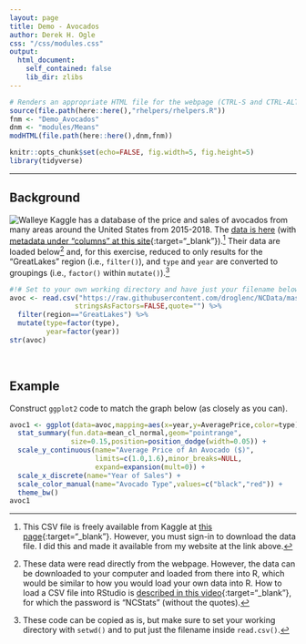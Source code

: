 ```yaml
---
layout: page
title: Demo - Avocados
author: Derek H. Ogle
css: "/css/modules.css"
output:
  html_document:
    self_contained: false
    lib_dir: zlibs
---
```


```r
# Renders an appropriate HTML file for the webpage (CTRL-S and CTRL-ALT-C)
source(file.path(here::here(),"rhelpers/rhelpers.R"))
fnm <- "Demo_Avocados"
dnm <- "modules/Means"
modHTML(file.path(here::here(),dnm,fnm))
```
```r
knitr::opts_chunk$set(echo=FALSE, fig.width=5, fig.height=5)
library(tidyverse)
```

----

## Background
<img src="../zimgs/avocado.jpg" alt="Walleye" class="img-right">
Kaggle has a database of the price and sales of avocados from many areas around the United States from 2015-2018. The [data is here](https://raw.githubusercontent.com/droglenc/NCData/master/Avocados.csv) (with [metadata under "columns" at this site](https://www.kaggle.com/neuromusic/avocado-prices){:target="_blank"}).[^getdata] Their data are loaded below[^loaddata] and, for this exercise, reduced to only results for the "GreatLakes" region (i.e., `filter()`), and `type` and `year` are converted to groupings (i.e., `factor()` within `mutate()`).[^copycode]

```r
#!# Set to your own working directory and have just your filename below.
avoc <- read.csv("https://raw.githubusercontent.com/droglenc/NCData/master/Avocados.csv",
                stringsAsFactors=FALSE,quote="") %>%
  filter(region=="GreatLakes") %>%
  mutate(type=factor(type),
         year=factor(year))
str(avoc)
```

&nbsp;

## Example
Construct `ggplot2` code to match the graph below (as closely as you can).

```r
avoc1 <- ggplot(data=avoc,mapping=aes(x=year,y=AveragePrice,color=type)) +
  stat_summary(fun.data=mean_cl_normal,geom="pointrange",
               size=0.15,position=position_dodge(width=0.05)) +
  scale_y_continuous(name="Average Price of An Avocado ($)",
                     limits=c(1.0,1.6),minor_breaks=NULL,
                     expand=expansion(mult=0)) +
  scale_x_discrete(name="Year of Sales") +
  scale_color_manual(name="Avocado Type",values=c("black","red")) +
  theme_bw()
avoc1
```

[^getdata]: This CSV file is freely available from Kaggle at [this page](https://www.kaggle.com/neuromusic/avocado-prices){:target="_blank"}. However, you must sign-in to download the data file. I did this and made it available from my website at the link above.

[^loaddata]: These data were read directly from the webpage. However, the data can be downloaded to your computer and loaded from there into R, which would be similar to how you would load your own data into R. How to load a CSV file into RStudio is [described in this video](https://vimeo.com/144035138){:target="_blank"}, for which the password is "NCStats" (without the quotes).

[^copycode]: These code can be copied as is, but make sure to set your working directory with `setwd()` and to put just the filename inside `read.csv()`.
